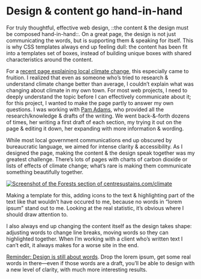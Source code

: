 # Design & content go hand-in-hand

For truly thoughtful, effective web design, ::the content & the design must be composed hand-in-hand::. On a great page, the design is not just communicating the words, but is supporting them & speaking for itself. This is why CSS templates always end up feeling dull: the content has been fit into a templates set of boxes, instead of building unique boxes with shared characteristics around the content.

For a [recent page explaining local climate change](https://centresustains.com/climate), this especially came to fruition. I realized that even as someone who’s tried to research & understand climate change better than average, I couldn’t explain what was changing about climate in my own town. For most web projects, I need to deeply understand the topic before I can effectively communicate about it; for this project, I wanted to make the page partly to answer my own questions. I was working with [Pam Adams](https://www.linkedin.com/in/pam-adams-0ba92611), who provided all the research/knowledge & drafts of the writing. We went back-&-forth dozens of times, her writing a first draft of each section, my trying it out on the page & editing it down, her expanding with more information & wording.

While most local government communications end up obscured by bureaucratic language, we aimed for intense clarity & accessibility. As I designed the page, making the content & the design speak together was my greatest challenge. There’s lots of pages with charts of carbon dioxide or lists of effects of climate change; what’s rare is making them communicate something beautifully together.

[![Screenshot of the Forests section of centresustains.com/climate](https://res.craft.do/user/preview/ed1a5d33-35bf-4add-9806-36a24cb98e5e/doc/A2B91A47-23EB-4149-B24C-A74661D64E09/D8B6ED63-6E20-4B3D-9B5D-C1B9B5DBDDDC_1)](https://centresustains.com/climate)

Making a template for this, adding icons to the text & highlighting part of the text like that wouldn’t have occured to me, because no words in “lorem ipsum” stand out to me. Looking at the real statistic, it’s obvious where I should draw attention to.

I also always end up changing the content itself as the design takes shape: adjusting words to change line breaks, moving words so they can highlighted together. When I’m working with a client who’s written text I can’t edit, it always makes for a worse site in the end.

[Reminder: Design is still about words](https://signalvnoise.com/posts/3404-reminder-design-is-still-about-words). Drop the lorem ipsum, get some real words in there—even if those words are a draft, you’ll be able to design with a new level of clarity, with much more interesting results.
